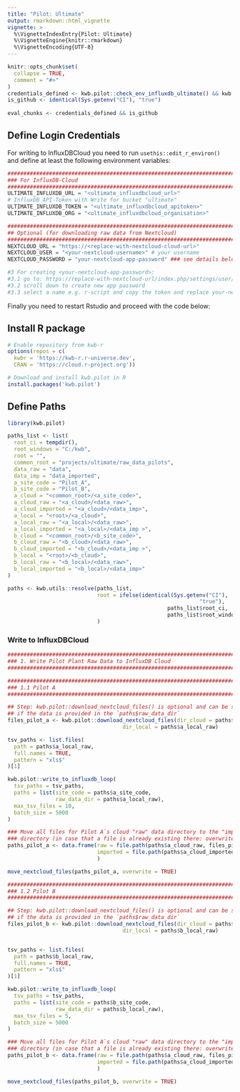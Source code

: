 ```yaml
---
title: "Pilot: Ultimate"
output: rmarkdown::html_vignette
vignette: >
  %\VignetteIndexEntry{Pilot: Ultimate}
  %\VignetteEngine{knitr::rmarkdown}
  %\VignetteEncoding{UTF-8}
---
```


```r
knitr::opts_chunk$set(
  collapse = TRUE,
  comment = "#>"
)
credentials_defined <- kwb.pilot::check_env_influxdb_ultimate() && kwb.pilot::check_env_nextcloud()
is_github <- identical(Sys.getenv("CI"), "true")
                       
eval_chunks <- credentials_defined && is_github

```

## Define Login Credentials

For writing to InfluxDBCloud you need to run `usethis::edit_r_environ()` and 
define at least the following environment variables:

```r
###############################################################################
### For InfluxDB-Cloud
###############################################################################
ULTIMATE_INFLUXDB_URL = "<ultimate_influxdbcloud_url>"
# InfluxDB API-Token with Write for bucket "ultimate"
ULTIMATE_INFLUXDB_TOKEN = "<ultimate_influxdbcloud_apitoken>"
ULTIMATE_INFLUXDB_ORG = "<ultimate_influxdbcloud_organisation>"

################################################################################  
## Optional (for downloading raw data from Nextcloud)
################################################################################
NEXTCLOUD_URL = "https://<replace-with-nextcloud-cloud-url>"
NEXTCLOUD_USER = "<your-nextcloud-username>" # your username
NEXTCLOUD_PASSWORD = "your-nextcloud-app-password" ### see details below

#3 For creating <your-nextcloud-app-password>:
#3.1 go to: https://replace-with-nextcloud-url/index.php/settings/user/security
#3.2 scroll down to create new app password
#3.3 select a name e.g. r-script and copy the token and replace your-nextcloud-app-password
```

Finally you need to restart Rstudio and proceed with the code below:

## Install R package

```r
# Enable repository from kwb-r
options(repos = c(
  kwbr = 'https://kwb-r.r-universe.dev',
  CRAN = 'https://cloud.r-project.org'))

# Download and install kwb.pilot in R
install.packages('kwb.pilot')
```


## Define Paths 

```r
library(kwb.pilot)

paths_list <- list(
  root_ci = tempdir(),
  root_windows = "C:/kwb",
  root = "",
  common_root = "projects/ultimate/raw_data_pilots",
  data_raw = "data", 
  data_imp = "data_imported",
  a_site_code = "Pilot_A",
  b_site_code = "Pilot_B",
  a_cloud = "<common_root>/<a_site_code>",
  a_cloud_raw = "<a_cloud>/<data_raw>", 
  a_cloud_imported = "<a_cloud>/<data_imp>",
  a_local = "<root>/<a_cloud>",
  a_local_raw = "<a_local>/<data_raw>", 
  a_local_imported = "<a_local>/<data_imp >",
  b_cloud = "<common_root>/<b_site_code>",
  b_cloud_raw = "<b_cloud>/<data_raw>", 
  b_cloud_imported = "<b_cloud>/<data_imp >",
  b_local = "<root>/<b_cloud>",
  b_local_raw = "<b_local>/<data_raw>", 
  b_local_imported = "<b_local>/<data_imp>"
)

paths <- kwb.utils::resolve(paths_list, 
                            root = ifelse(identical(Sys.getenv("CI"), 
                                                            "true"),
                                                  paths_list$root_ci, 
                                                  paths_list$root_windows)
                            )

```

### Write to InfluxDBCloud

```r

################################################################################
### 1. Write Pilot Plant Raw Data to InfluxDB Cloud
################################################################################

################################################################################
### 1.1 Pilot A
################################################################################

## Step: kwb.pilot::download_nextcloud_files() is optional and can be skipped
## if the data is provided in the `paths$raw_data_dir`
files_pilot_a <- kwb.pilot::download_nextcloud_files(dir_cloud = paths$a_cloud_raw,
                                    dir_local = paths$a_local_raw)


```

```r
tsv_paths <- list.files(
  path = paths$a_local_raw,
  full.names = TRUE,
  pattern = "xls$"
)[1]

kwb.pilot::write_to_influxdb_loop(
  tsv_paths = tsv_paths,
  paths = list(site_code = paths$a_site_code,
               raw_data_dir = paths$a_local_raw),
  max_tsv_files = 10,
  batch_size = 5000
)
```

```r
### Move all files for Pilot A`s cloud "raw" data directory to the "imported" 
### directory (in case that a file is already existing there: overwrite it)!
paths_pilot_a <- data.frame(raw = file.path(paths$a_cloud_raw, files_pilot_a),
                            imported = file.path(paths$a_cloud_imported, files_pilot_a)
                            )

move_nextcloud_files(paths_pilot_a, overwrite = TRUE)
```


```r

################################################################################
### 1.2 Pilot B
################################################################################

## Step: kwb.pilot::download_nextcloud_files() is optional and can be skipped
## if the data is provided in the `paths$raw_data_dir`
files_pilot_b <- kwb.pilot::download_nextcloud_files(dir_cloud = paths$b_cloud_raw,
                                    dir_local = paths$b_local_raw)


tsv_paths <- list.files(
  path = paths$b_local_raw,
  full.names = TRUE,
  pattern = "xls$"
)[1]

kwb.pilot::write_to_influxdb_loop(
  tsv_paths = tsv_paths,
  paths = list(site_code = paths$b_site_code,
               raw_data_dir = paths$b_local_raw),
  max_tsv_files = 5,
  batch_size = 5000
)
```

```r
### Move all files for Pilot A`s cloud "raw" data directory to the "imported" 
### directory (in case that a file is already existing there: overwrite it)!
paths_pilot_b <- data.frame(raw = file.path(paths$a_cloud_raw, files_pilot_b),
                            imported = file.path(paths$a_cloud_imported, files_pilot_b)
                            )
```

```r
move_nextcloud_files(paths_pilot_b, overwrite = TRUE)

```


